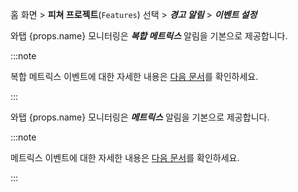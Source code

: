 홈 화면 > **피쳐 프로젝트**(<code class='Features'>Features</code>) 선택 > ***경고 알림*** > ***이벤트 설정***

<InDoc pages="kafka-introduction">

와탭 <UI>{props.name}</UI> 모니터링은 ***복합 메트릭스*** 알림을 기본으로 제공합니다. 

:::note 

복합 메트릭스 이벤트에 대한 자세한 내용은 [다음 문서](https://docs.whatap.io/server/metric-warning-notice#composite-metrics-event)를 확인하세요. 

:::

</InDoc>


<InDoc pages="aerospike-introduction">

와탭 <UI>{props.name}</UI> 모니터링은 ***메트릭스*** 알림을 기본으로 제공합니다. 

:::note 

메트릭스 이벤트에 대한 자세한 내용은 [다음 문서](https://docs.whatap.io/server/metric-warning-notice)를 확인하세요. 

:::

</InDoc>